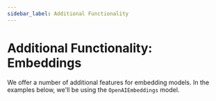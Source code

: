 ```yaml
---
sidebar_label: Additional Functionality
---
```



# Additional Functionality: Embeddings

We offer a number of additional features for embedding models. In the examples below, we'll be using the `OpenAIEmbeddings` model.
